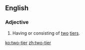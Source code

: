 ==English==

===Adjective===
{{en-adj|pos=[[two]]-[[tier]]|-}}

# Having or consisting of [[two]] [[tier]]s.

[[ko:two-tier]]
[[zh:two-tier]]